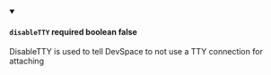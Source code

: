 
<details className="config-field" data-expandable="false" open>
<summary>

#### `disableTTY` <span class="config-field-required" data-required="false">required</span> <span class="config-field-type">boolean</span> <span class="config-field-default">false</span> <span class="config-field-enum"></span>

DisableTTY is used to tell DevSpace to not use a TTY connection for attaching

</summary>



</details>
